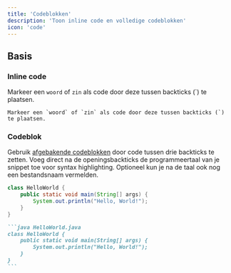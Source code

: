 ```yaml
---
title: 'Codeblokken'
description: 'Toon inline code en volledige codeblokken'
icon: 'code'
---
```


## Basis

### Inline code

Markeer een `woord` of `zin` als code door deze tussen backticks (`) te plaatsen.

```
Markeer een `woord` of `zin` als code door deze tussen backticks (`) te plaatsen.
```

### Codeblok

Gebruik [afgebakende codeblokken](https://www.markdownguide.org/extended-syntax/#fenced-code-blocks) door code tussen drie backticks te zetten. Voeg direct na de openingsbackticks de programmeertaal van je snippet toe voor syntax highlighting. Optioneel kun je na de taal ook nog een bestandsnaam vermelden.

```java HelloWorld.java
class HelloWorld {
    public static void main(String[] args) {
        System.out.println("Hello, World!");
    }
}
```

````md
```java HelloWorld.java
class HelloWorld {
    public static void main(String[] args) {
        System.out.println("Hello, World!");
    }
}
```
````
